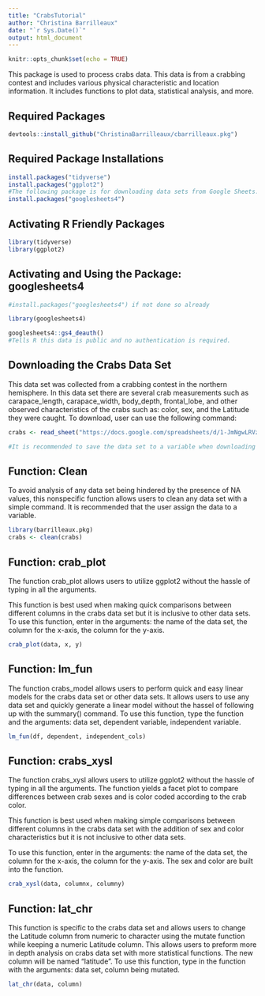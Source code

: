 ```yaml
---
title: "CrabsTutorial"
author: "Christina Barrilleaux"
date: "`r Sys.Date()`"
output: html_document
---
```


```r
knitr::opts_chunk$set(echo = TRUE)
```

This package is used to process crabs data. This data is from a crabbing contest and includes various physical characteristic and location information. It includes functions to plot data, statistical analysis, and more.

## Required Packages

```r
devtools::install_github("ChristinaBarrilleaux/cbarrilleaux.pkg")
```

## Required Package Installations

```r
install.packages("tidyverse")
install.packages("ggplot2")
#The following package is for downloading data sets from Google Sheets. 
install.packages("googlesheets4")
```

## Activating R Friendly Packages

```r
library(tidyverse)
library(ggplot2)
```

## Activating and Using the Package: googlesheets4

```r
#install.packages("googlesheets4") if not done so already

library(googlesheets4)

googlesheets4::gs4_deauth() 
#Tells R this data is public and no authentication is required. 

```

## Downloading the Crabs Data Set

This data set was collected from a crabbing contest in the northern hemisphere. In this data set there are several crab measurements such as carapace_length, carapace_width, body_depth, frontal_lobe, and other observed characteristics of the crabs such as: color, sex, and the Latitude they were caught. To download, user can use the following command:

```r
crabs <- read_sheet("https://docs.google.com/spreadsheets/d/1-JmNgwLRVzF71jo0RMbkJ__xPuUtQbP-QRhZ8KDOsQA/edit?usp=sharing")

#It is recommended to save the data set to a variable when downloading it. "crabs" is a customisable variable name and users can change it as they wish.
```

## Function: Clean

To avoid analysis of any data set being hindered by the presence of NA values, this nonspecific function allows users to clean any data set with a simple command. It is recommended that the user assign the data to a variable.

```r
library(barrilleaux.pkg)
crabs <- clean(crabs)
```

## Function: crab_plot

The function crab_plot allows users to utilize ggplot2 without the hassle of typing in all the arguments.

This function is best used when making quick comparisons between different columns in the crabs data set but it is inclusive to other data sets. To use this function, enter in the arguments: the name of the data set, the column for the x-axis, the column for the y-axis.

```r
crab_plot(data, x, y) 
```

## Function: lm_fun

The function crabs_model allows users to perform quick and easy linear models for the crabs data set or other data sets. It allows users to use any data set and quickly generate a linear model without the hassel of following up with the summary() command. To use this function, type the function and the arguments: data set, dependent variable, independent variable.

```r
lm_fun(df, dependent, independent_cols)
```

## Function: crabs_xysl

The function crabs_xysl allows users to utilize ggplot2 without the hassle of typing in all the arguments. The function yields a facet plot to compare differences between crab sexes and is color coded according to the crab color.

This function is best used when making simple comparisons between different columns in the crabs data set with the addition of sex and color characteristics but it is not inclusive to other data sets.

To use this function, enter in the arguments: the name of the data set, the column for the x-axis, the column for the y-axis. The sex and color are built into the function.

```r
crab_xysl(data, columnx, columny)
```

## Function: lat_chr

This function is specific to the crabs data set and allows users to change the Latitude column from numeric to character using the mutate function while keeping a numeric Latitude column. This allows users to preform more in depth analysis on crabs data set with more statistical functions. The new column will be named "latitude". To use this function, type in the function with the arguments: data set, column being mutated.

```r
lat_chr(data, column)
```
